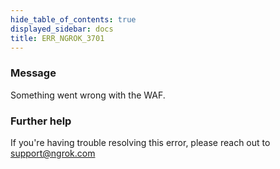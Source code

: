 ```yaml
---
hide_table_of_contents: true
displayed_sidebar: docs
title: ERR_NGROK_3701
---
```


### Message

Something went wrong with the WAF.

### Further help

If you're having trouble resolving this error, please reach out to [support@ngrok.com](mailto:support@ngrok.com?subject=Help%20with%20ERR_NGROK_3701)
